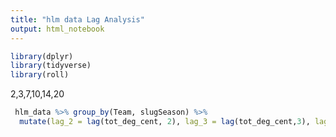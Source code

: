 ```yaml
---
title: "hlm data Lag Analysis"
output: html_notebook
---
```


```r
library(dplyr)
library(tidyverse)
library(roll)
```




2,3,7,10,14,20


```r
 hlm_data %>% group_by(Team, slugSeason) %>% 
  mutate(lag_2 = lag(tot_deg_cent, 2), lag_3 = lag(tot_deg_cent,3), lag_7 = lag(tot_deg_cent, 7), lag_10 = lag(tot_deg_cent, 10), lag_14 = lag(tot_deg_cent, 14), lag_20 = lag(tot_deg_cent, 20), rollmean_2 = roll_mean(tot_deg_cent,2), rollmean_3 = roll_mean(tot_deg_cent, 3), rollmean_7 = roll_mean(tot_deg_cent, 7), rollmean_10 = roll_mean(tot_deg_cent, 10), rollmean_14 = roll_mean(tot_deg_cent, 14), rollmean_20 = roll_mean(tot_deg_cent, 20), sd_2 = roll_sd(tot_deg_cent, 2), sd_3 = roll_sd(tot_deg_cent, 3), sd_7 = roll_sd(tot_deg_cent, 7), sd_10 = roll_sd(tot_deg_cent, 10), sd_14 = roll_sd(tot_deg_cent, 14), sd_20 = roll_sd(tot_deg_cent, 20))
```



